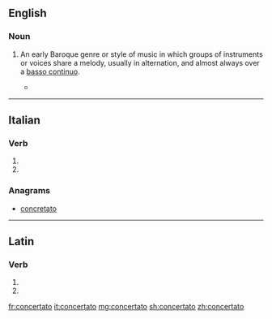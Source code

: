 ==English==
{{wikipedia}}

===Noun===
{{en-noun|-}}

# {{lb|en|music}} An early Baroque genre or style of music in which groups of instruments or voices share a melody, usually in alternation, and almost always over a [[basso continuo]].
#* {{quote-journal|date=June 16, 2008|author=Anthony Tommasini|title=Can We Talk? Lively Musical Conversations, With a Contemporary Slant|work=New York Times|url=http://www.nytimes.com/2008/06/16/arts/music/16ense.html
|passage=Every piece chosen explored the concept of '''concertato''', the musical equivalent of a conversation in a lively, eclectic social setting: a boisterous pub, perhaps, as the program note suggested.}}

----

==Italian==

===Verb===
{{it-pp|concertat}}

# {{past participle of|concertare|lang=it|nocat=1}}
# {{past participle of|concertarsi|lang=it|nocat=1}}

===Anagrams===
* [[concretato#Italian|concretato]]

----

==Latin==

===Verb===
{{la-verb-form|concertātō}}

# {{inflection of|concertō||2|s|futr|actv|impr|lang=la}}
# {{inflection of|concertō||3|s|futr|actv|impr|lang=la}}

[[fr:concertato]]
[[it:concertato]]
[[mg:concertato]]
[[sh:concertato]]
[[zh:concertato]]
